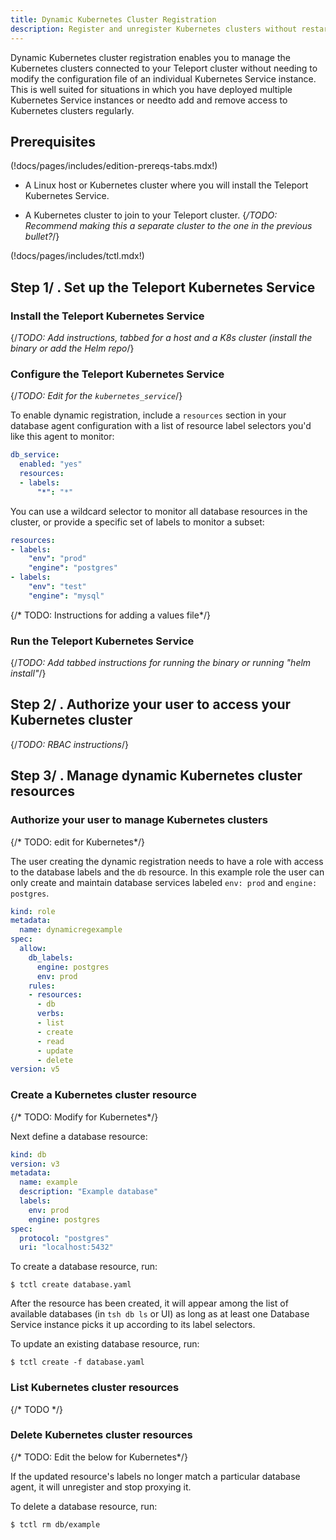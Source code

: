 ```yaml
---
title: Dynamic Kubernetes Cluster Registration
description: Register and unregister Kubernetes clusters without restarting a Teleport Kubernetes Service instance.
---
```


Dynamic Kubernetes cluster registration enables you to manage the Kubernetes
clusters connected to your Teleport cluster without needing to modify the
configuration file of an individual Kubernetes Service instance. This is well
suited for situations in which you have deployed multiple Kubernetes Service
instances or needto add and remove access to Kubernetes clusters regularly. 

## Prerequisites

(!docs/pages/includes/edition-prereqs-tabs.mdx!)

- A Linux host or Kubernetes cluster where you will install the Teleport
  Kubernetes Service.

- A Kubernetes cluster to join to your Teleport cluster. 
  {*/TODO: Recommend making this a separate cluster to the one in the previous
  bullet?*/}

(!docs/pages/includes/tctl.mdx!)

## Step 1/ . Set up the Teleport Kubernetes Service

### Install the Teleport Kubernetes Service

{/*TODO: Add instructions, tabbed for a host and a K8s cluster (install the
binary or add the Helm repo*/}

### Configure the Teleport Kubernetes Service

<Tabs>
<TabItem label="Linux Host">

{/*TODO: Edit for the `kubernetes_service`*/}

To enable dynamic registration, include a `resources` section in your database
agent configuration with a list of resource label selectors you'd like this
agent to monitor:

```yaml
db_service:
  enabled: "yes"
  resources:
  - labels:
      "*": "*"
```

You can use a wildcard selector to monitor all database resources in the cluster,
or provide a specific set of labels to monitor a subset:

```yaml
resources:
- labels:
    "env": "prod"
    "engine": "postgres"
- labels:
    "env": "test"
    "engine": "mysql"
```

</TabItem>
<TabItem label="Kubernetes Cluster">

{/* TODO: Instructions for adding a values file*/}

</TabItem>
</Tabs>

### Run the Teleport Kubernetes Service

{/*TODO: Add tabbed instructions for running the binary or running "helm install"*/}

## Step 2/ . Authorize your user to access your Kubernetes cluster

{/*TODO: RBAC instructions*/}

## Step 3/ . Manage dynamic Kubernetes cluster resources

### Authorize your user to manage Kubernetes clusters

{/* TODO: edit for Kubernetes*/}

The user creating the dynamic registration needs to have a role with access to the 
database labels and the `db` resource.  In this example role the user can only
create and maintain database services labeled `env: prod` and `engine: postgres`.

```yaml
kind: role
metadata:
  name: dynamicregexample
spec:
  allow:
    db_labels:
      engine: postgres
      env: prod
    rules:
    - resources:
      - db
      verbs:
      - list
      - create
      - read
      - update
      - delete
version: v5
```

### Create a Kubernetes cluster resource

{/* TODO: Modify for Kubernetes*/}

Next define a database resource:

```yaml
kind: db
version: v3
metadata:
  name: example
  description: "Example database"
  labels:
    env: prod
    engine: postgres
spec:
  protocol: "postgres"
  uri: "localhost:5432"
```

To create a database resource, run:

```code
$ tctl create database.yaml
```

After the resource has been created, it will appear among the list of available
databases (in `tsh db ls` or UI) as long as at least one Database Service
instance picks it up according to its label selectors.

To update an existing database resource, run:

```code
$ tctl create -f database.yaml
```

### List Kubernetes cluster resources

{/* TODO */}

### Delete Kubernetes cluster resources

{/* TODO: Edit the below for Kubernetes*/}

If the updated resource's labels no longer match a particular database agent, it
will unregister and stop proxying it.

To delete a database resource, run:

```code
$ tctl rm db/example
```
